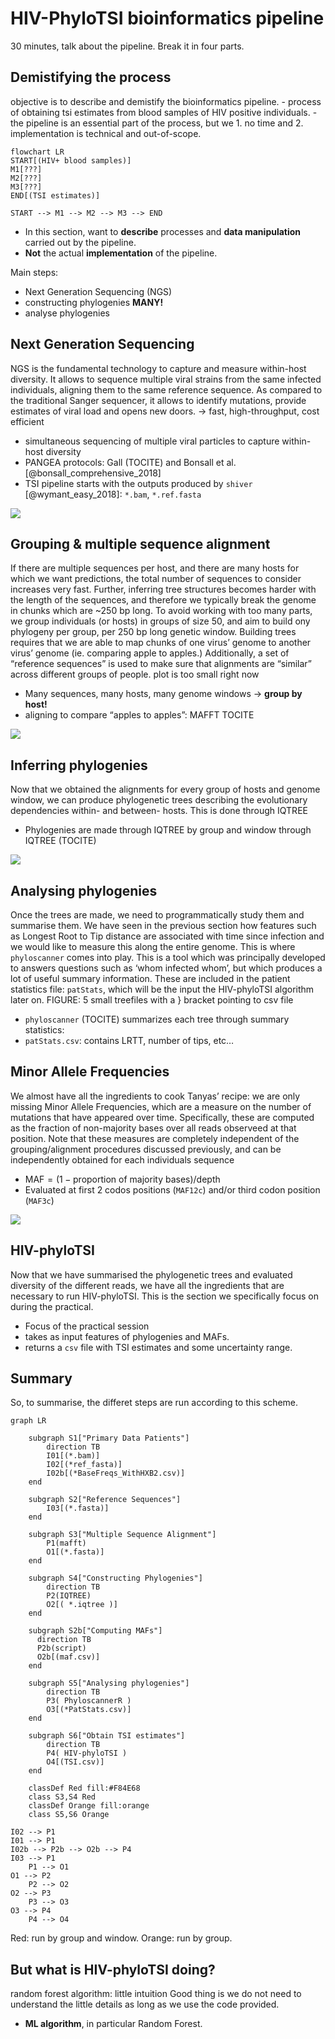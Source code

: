 # HIV-PhyloTSI bioinformatics pipeline { background-color="`r clrs[2]`"}

:::{ .notes}
30 minutes, talk about the pipeline. 
Break it in four parts.
:::

## Demistifying the process { background-color="`r clrs_lt[2]`"}

:::{ .notes }
objective is to describe and demistify the bioinformatics pipeline.
    - process of obtaining tsi estimates from blood samples of HIV positive individuals.
    - the pipeline is an essential part of the process, but we 1. no time and 2. implementation is technical and out-of-scope.
:::

```mermaid
flowchart LR 
START[(HIV+ blood samples)]
M1[???]
M2[???]
M3[???]
END[(TSI estimates)]

START --> M1 --> M2 --> M3 --> END
```

- In this section, want to **describe** processes and **data manipulation** carried out by the pipeline.
- **Not** the actual **implementation** of the pipeline.

Main steps: 

- Next Generation Sequencing (NGS)
- constructing phylogenies     [**MANY!**]{.fragment}
- analyse phylogenies   


## Next Generation Sequencing { background-color="`r clrs_lt[2]`"}

::: {.notes}
NGS is the fundamental technology to capture and measure within-host diversity.
It allows to sequence multiple viral strains from the same infected individuals,
aligning them to the same reference sequence. As compared to the traditional Sanger
sequencer, it allows to identify mutations, provide estimates of viral load and 
opens new doors.
-> fast, high-throughput, cost efficient
:::

- simultaneous sequencing of multiple viral particles to capture within-host diversity
- PANGEA protocols: Gall (TOCITE) and Bonsall et al.[@bonsall_comprehensive_2018]
- TSI pipeline starts with the outputs produced by `shiver` [@wymant_easy_2018]: `*.bam`, `*.ref.fasta`

![](figures/shiver.png){fig-align=center}

## Grouping & multiple sequence alignment { background-color="`r clrs_lt[2]`"}

::: {.notes}
If there are multiple sequences per host, and there are many hosts for which we 
want predictions, the total number of sequences to consider increases very fast.
Further, inferring tree structures becomes harder with the length of the sequences,
and therefore we typically break the genome in chunks which are  ~250 bp long.
To avoid working with too many parts, we group individuals (or hosts) in groups 
of size 50, and aim to build ony phylogeny per group, per 250 bp long genetic 
window.
Building trees requires that we are able to map chunks of one virus' genome to 
another virus' genome (ie. comparing apple to apples.)
Additionally, a set of "reference sequences" is used to make sure that alignments
are "similar" across different groups of people.
plot is too small right now
:::

- Many sequences, many hosts, many genome windows [-> **group by host!**]{.fragment} 
- aligning to compare "apples to apples": MAFFT TOCITE

![](figures/deepseqalign_workshop.png){.fragment fig-align=center}

## Inferring phylogenies { background-color="`r clrs_lt[2]`"}

::: {.notes}
Now that we obtained the alignments for every group of hosts and genome window,
we can produce phylogenetic trees describing the evolutionary dependencies 
within- and between- hosts. This is done through IQTREE 
:::

- Phylogenies are made through IQTREE by group and window through IQTREE (TOCITE)

![](figures/ptyr1_InWindow_9075_to_9324_v2.treefile.png){fig-align=center}

## Analysing phylogenies { background-color="`r clrs_lt[2]`"}

::: {.notes}
Once the trees are made, we need to programmatically study them and summarise
them. We have seen in the previous section how features such as Longest Root to
Tip distance are associated with time since infection and we would like to 
measure this along the entire genome.
This is where `phyloscanner` comes into play. This is a tool which was principally
developed to answers questions such as 'whom infected whom', but which produces
a lot of useful summary information.
These are included in the patient statistics file: `patStats`, which will be 
the input the HIV-phyloTSI algorithm later on.
FIGURE: 5 small treefiles with a } bracket pointing to csv file
:::

- `phyloscanner` (TOCITE) summarizes each tree through summary statistics:
- `patStats.csv`: contains LRTT, number of tips, etc...


## Minor Allele Frequencies { background-color="`r clrs_lt[2]`"}

:::{.notes}
We almost have all the ingredients to cook Tanyas' recipe: we are only missing 
Minor Allele Frequencies, which are a measure on the number of mutations that 
have appeared over time. Specifically, these are computed as the fraction of 
non-majority bases over all reads observeed at that position.
Note that these measures are completely independent of the grouping/alignment 
procedures discussed previously, and can be independently obtained for each 
individuals sequence
:::

- $\text{MAF} = ( 1 - \text{proportion of majority bases}) / \text{depth}$
- Evaluated at first 2 codos positions (`MAF12c`) and/or third codon position (`MAF3c`)

![](figures/maf.png){fig-align=center}


## HIV-phyloTSI { background-color="`r clrs_lt[2]`"}

::: {.notes}
Now that we have summarised the phylogenetic trees and evaluated diversity of the 
different reads, we have all the ingredients that are necessary to run HIV-phyloTSI.
This is the section we specifically focus on during the practical. 
:::

- Focus of the practical session
- takes as input features of phylogenies and MAFs.
- returns a `csv` file with TSI estimates and some uncertainty range.

## Summary { background-color="`r clrs_lt[2]`"}

::: {.notes}
So, to summarise, the differet steps are run according to this scheme.
:::

```mermaid
graph LR

    subgraph S1["Primary Data Patients"]
        direction TB
        I01[(*.bam)] 
        I02[(*ref_fasta)] 
        I02b[(*BaseFreqs_WithHXB2.csv)]
    end

    subgraph S2["Reference Sequences"]
        I03[(*.fasta)] 
    end

    subgraph S3["Multiple Sequence Alignment"]
        P1(mafft)
        O1[(*.fasta)]
    end

    subgraph S4["Constructing Phylogenies"]
        direction TB
        P2(IQTREE)
        O2[( *.iqtree )]
    end
    
    subgraph S2b["Computing MAFs"]
      direction TB
      P2b(script)
      O2b[(maf.csv)]
    end

    subgraph S5["Analysing phylogenies"]
        direction TB
        P3( PhyloscannerR ) 
        O3[(*PatStats.csv)]
    end

    subgraph S6["Obtain TSI estimates"]
        direction TB
        P4( HIV-phyloTSI ) 
        O4[(TSI.csv)]
    end
    
    classDef Red fill:#F84E68
    class S3,S4 Red
    classDef Orange fill:orange
    class S5,S6 Orange

I02 --> P1
I01 --> P1 
I02b --> P2b --> O2b --> P4
I03 --> P1
    P1 --> O1
O1 --> P2 
    P2 --> O2
O2 --> P3 
    P3 --> O3
O3 --> P4 
    P4 --> O4
```

Red: run by group and window.
Orange: run by group.

## But what is HIV-phyloTSI doing? { background-color="`r clrs_lt[2]`"}

::: {.notes}
random forest algorithm: little intuition
Good thing is we do not need to understand the little details as long as we use 
the code provided.
:::

- **ML algorithm**, in particular Random Forest.